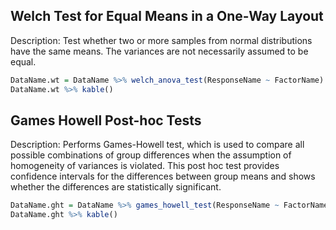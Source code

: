 
## Welch Test for Equal Means in a One-Way Layout

Description: Test whether two or more samples from normal distributions have the same means. The variances are not necessarily assumed to be equal.


```r
DataName.wt = DataName %>% welch_anova_test(ResponseName ~ FactorName)
DataName.wt %>% kable()
```

## Games Howell Post-hoc Tests

Description: Performs Games-Howell test, which is used to compare all possible combinations of group differences when the assumption of homogeneity of variances is violated. This post hoc test provides confidence intervals for the differences between group means and shows whether the differences are statistically significant.


```r
DataName.ght = DataName %>% games_howell_test(ResponseName ~ FactorName)
DataName.ght %>% kable()
```

